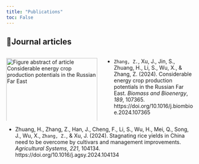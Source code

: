 ```yaml
---
title: "Publications"
toc: False
---
```


## **📝**Journal articles

::::: columns
::: {.column width="50%"}
![](images/Figure%20abstract%20of%20article1.jpg){alt="Figure abstract of article Considerable energy crop production potentials in the Russian Far East"
align="center" width="100%"}
:::

::: {.column width="50%"}
-   `Zhang, Z.`, Xu, J., Jin, S., Zhuang, H., Li, S., Wu, X., &
    Zhang, Z. (2024). Considerable energy crop production potentials in
    the Russian Far East. *Biomass and Bioenergy*, *189*, 107365.
    https://doi.org/10.1016/j.biombioe.2024.107365
:::
:::::

-   Zhuang, H., Zhang, Z., Han, J., Cheng, F., Li, S., Wu, H., Mei, Q.,
    Song, J., Wu, X., `Zhang, Z.`, & Xu, J. (2024). Stagnating rice
    yields in China need to be overcome by cultivars and management
    improvements. *Agricultural Systems*, *221*, 104134.
    https://doi.org/10.1016/j.agsy.2024.104134
